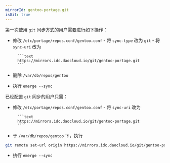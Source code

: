 ```yaml
---
mirrorId: gentoo-portage.git
isGit: true
---
```


第一次使用 `git` 同步方式的用户需要进行如下操作：

- 修改 `/etc/portage/repos.conf/gentoo.conf`
		- 将 `sync-type` 改为 `git`
		- 将 `sync-uri` 改为

        ```text
        https://mirrors.idc.daocloud.io/git/gentoo-portage.git
        ```

- 删除 `/var/db/repos/gentoo`
- 执行 `emerge --sync`

已经配置 `git` 同步的用户只需：

- 修改 `/etc/portage/repos.conf/gentoo.conf`
		- 将 `sync-uri` 改为

        ```text
        https://mirrors.idc.daocloud.io/git/gentoo-portage.git
        ```

- 于 `/var/db/repos/gentoo` 下，执行

```bash
git remote set-url origin https://mirrors.idc.daocloud.io/git/gentoo-portage.git
```

- 执行 `emerge --sync`